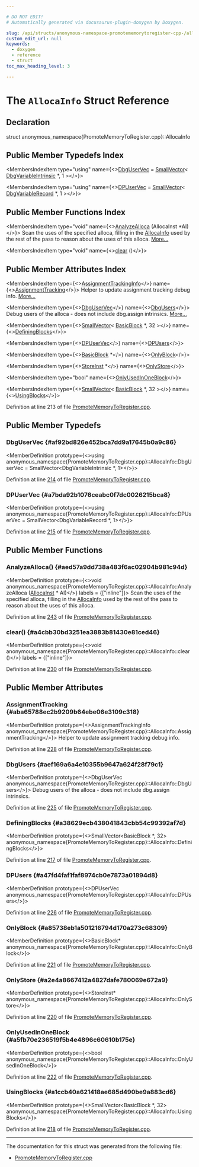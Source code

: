 ```yaml
---

# DO NOT EDIT!
# Automatically generated via docusaurus-plugin-doxygen by Doxygen.

slug: /api/structs/anonymous-namespace-promotememorytoregister-cpp-/allocainfo
custom_edit_url: null
keywords:
  - doxygen
  - reference
  - struct
toc_max_heading_level: 3

---
```





# The `AllocaInfo` Struct Reference

<DoxygenPage pluginConfig={pluginConfig}>



## Declaration

<CodeBlock>struct anonymous_namespace{PromoteMemoryToRegister.cpp}::AllocaInfo</CodeBlock>

## Public Member Typedefs Index

<MembersIndex>

<MembersIndexItem
  type="using"
  name={<><a href="#af92bd826e452bca7dd9a17645b0a9c86">DbgUserVec</a> = <a href="/docs/api/classes/llvm/smallvector">SmallVector</a>&lt; <a href="/docs/api/classes/llvm/dbgvariableintrinsic">DbgVariableIntrinsic</a> &#42;, 1 &gt;</>}>
</MembersIndexItem>

<MembersIndexItem
  type="using"
  name={<><a href="#a7bda92b1076ceabc0f7dc0026215bca8">DPUserVec</a> = <a href="/docs/api/classes/llvm/smallvector">SmallVector</a>&lt; <a href="/docs/api/classes/llvm/dbgvariablerecord">DbgVariableRecord</a> &#42;, 1 &gt;</>}>
</MembersIndexItem>

</MembersIndex>

## Public Member Functions Index

<MembersIndex>

<MembersIndexItem
  type="void"
  name={<><a href="#aed57a9dd738a483f6ac02904b981c94d">AnalyzeAlloca</a> (AllocaInst &#42;AI)</>}>
Scan the uses of the specified alloca, filling in the <a href="/docs/api/structs/anonymous-namespace-promotememorytoregister-cpp-/allocainfo">AllocaInfo</a> used by the rest of the pass to reason about the uses of this alloca. <a href="#aed57a9dd738a483f6ac02904b981c94d">More...</a>
</MembersIndexItem>

<MembersIndexItem
  type="void"
  name={<><a href="#a4cbb30bd3251ea3883b81430e81ced46">clear</a> ()</>}>
</MembersIndexItem>

</MembersIndex>

## Public Member Attributes Index

<MembersIndex>

<MembersIndexItem
  type={<><a href="/docs/api/classes/anonymous-namespace-promotememorytoregister-cpp-/assignmenttrackinginfo">AssignmentTrackingInfo</a></>}
  name={<><a href="#aba65788ec2b9209b64ebe06e3109c318">AssignmentTracking</a></>}>
Helper to update assignment tracking debug info. <a href="#aba65788ec2b9209b64ebe06e3109c318">More...</a>
</MembersIndexItem>

<MembersIndexItem
  type={<><a href="#af92bd826e452bca7dd9a17645b0a9c86">DbgUserVec</a></>}
  name={<><a href="#aef169a6a4e10355b9647a624f28f79c1">DbgUsers</a></>}>
Debug users of the alloca - does not include dbg.assign intrinsics. <a href="#aef169a6a4e10355b9647a624f28f79c1">More...</a>
</MembersIndexItem>

<MembersIndexItem
  type={<><a href="/docs/api/classes/llvm/smallvector">SmallVector</a>&lt; <a href="/docs/api/classes/llvm/basicblock">BasicBlock</a> &#42;, 32 &gt;</>}
  name={<><a href="#a38629ecb438041843cbb54c99392af7d">DefiningBlocks</a></>}>
</MembersIndexItem>

<MembersIndexItem
  type={<><a href="#a7bda92b1076ceabc0f7dc0026215bca8">DPUserVec</a></>}
  name={<><a href="#a47fd4faf1faf8974cb0e7873a01894d8">DPUsers</a></>}>
</MembersIndexItem>

<MembersIndexItem
  type={<><a href="/docs/api/classes/llvm/basicblock">BasicBlock</a> &#42;</>}
  name={<><a href="#a85738eb1a501216794d170a273c68309">OnlyBlock</a></>}>
</MembersIndexItem>

<MembersIndexItem
  type={<><a href="/docs/api/classes/llvm/storeinst">StoreInst</a> &#42;</>}
  name={<><a href="#a2e4a8667412a4827dafe780069e672a9">OnlyStore</a></>}>
</MembersIndexItem>

<MembersIndexItem
  type="bool"
  name={<><a href="#a5fb70e236519f5b4e4896c60610b175e">OnlyUsedInOneBlock</a></>}>
</MembersIndexItem>

<MembersIndexItem
  type={<><a href="/docs/api/classes/llvm/smallvector">SmallVector</a>&lt; <a href="/docs/api/classes/llvm/basicblock">BasicBlock</a> &#42;, 32 &gt;</>}
  name={<><a href="#a1ccb40a621418ae685d490be9a883cd6">UsingBlocks</a></>}>
</MembersIndexItem>

</MembersIndex>


Definition at line 213 of file <a href="/docs/api/files/lib/lib/transforms/lib/transforms/utils/promotememorytoregister-cpp">PromoteMemoryToRegister.cpp</a>.

<SectionDefinition>

## Public Member Typedefs

### DbgUserVec {#af92bd826e452bca7dd9a17645b0a9c86}

<MemberDefinition
  prototype={<>using anonymous&#95;namespace&#123;PromoteMemoryToRegister.cpp&#125;::AllocaInfo::DbgUserVec =  SmallVector&lt;DbgVariableIntrinsic &#42;, 1&gt;</>}>

Definition at line <a href="/docs/api/files/lib/lib/transforms/lib/transforms/utils/promotememorytoregister-cpp/#l00214">214</a> of file <a href="/docs/api/files/lib/lib/transforms/lib/transforms/utils/promotememorytoregister-cpp">PromoteMemoryToRegister.cpp</a>.
</MemberDefinition>

### DPUserVec {#a7bda92b1076ceabc0f7dc0026215bca8}

<MemberDefinition
  prototype={<>using anonymous&#95;namespace&#123;PromoteMemoryToRegister.cpp&#125;::AllocaInfo::DPUserVec =  SmallVector&lt;DbgVariableRecord &#42;, 1&gt;</>}>

Definition at line <a href="/docs/api/files/lib/lib/transforms/lib/transforms/utils/promotememorytoregister-cpp/#l00215">215</a> of file <a href="/docs/api/files/lib/lib/transforms/lib/transforms/utils/promotememorytoregister-cpp">PromoteMemoryToRegister.cpp</a>.
</MemberDefinition>

</SectionDefinition>

<SectionDefinition>

## Public Member Functions

### AnalyzeAlloca() {#aed57a9dd738a483f6ac02904b981c94d}

<MemberDefinition
  prototype={<>void anonymous&#95;namespace&#123;PromoteMemoryToRegister.cpp&#125;::AllocaInfo::AnalyzeAlloca (<a href="/docs/api/classes/llvm/allocainst">AllocaInst</a> &#42; AI)</>}
  labels = {["inline"]}>
Scan the uses of the specified alloca, filling in the <a href="/docs/api/structs/anonymous-namespace-promotememorytoregister-cpp-/allocainfo">AllocaInfo</a> used by the rest of the pass to reason about the uses of this alloca.

Definition at line <a href="/docs/api/files/lib/lib/transforms/lib/transforms/utils/promotememorytoregister-cpp/#l00243">243</a> of file <a href="/docs/api/files/lib/lib/transforms/lib/transforms/utils/promotememorytoregister-cpp">PromoteMemoryToRegister.cpp</a>.
</MemberDefinition>

### clear() {#a4cbb30bd3251ea3883b81430e81ced46}

<MemberDefinition
  prototype={<>void anonymous&#95;namespace&#123;PromoteMemoryToRegister.cpp&#125;::AllocaInfo::clear ()</>}
  labels = {["inline"]}>

Definition at line <a href="/docs/api/files/lib/lib/transforms/lib/transforms/utils/promotememorytoregister-cpp/#l00230">230</a> of file <a href="/docs/api/files/lib/lib/transforms/lib/transforms/utils/promotememorytoregister-cpp">PromoteMemoryToRegister.cpp</a>.
</MemberDefinition>

</SectionDefinition>

<SectionDefinition>

## Public Member Attributes

### AssignmentTracking {#aba65788ec2b9209b64ebe06e3109c318}

<MemberDefinition
  prototype={<>AssignmentTrackingInfo anonymous&#95;namespace&#123;PromoteMemoryToRegister.cpp&#125;::AllocaInfo::AssignmentTracking</>}>
Helper to update assignment tracking debug info.

Definition at line <a href="/docs/api/files/lib/lib/transforms/lib/transforms/utils/promotememorytoregister-cpp/#l00228">228</a> of file <a href="/docs/api/files/lib/lib/transforms/lib/transforms/utils/promotememorytoregister-cpp">PromoteMemoryToRegister.cpp</a>.
</MemberDefinition>

### DbgUsers {#aef169a6a4e10355b9647a624f28f79c1}

<MemberDefinition
  prototype={<>DbgUserVec anonymous&#95;namespace&#123;PromoteMemoryToRegister.cpp&#125;::AllocaInfo::DbgUsers</>}>
Debug users of the alloca - does not include dbg.assign intrinsics.

Definition at line <a href="/docs/api/files/lib/lib/transforms/lib/transforms/utils/promotememorytoregister-cpp/#l00225">225</a> of file <a href="/docs/api/files/lib/lib/transforms/lib/transforms/utils/promotememorytoregister-cpp">PromoteMemoryToRegister.cpp</a>.
</MemberDefinition>

### DefiningBlocks {#a38629ecb438041843cbb54c99392af7d}

<MemberDefinition
  prototype={<>SmallVector&lt;BasicBlock &#42;, 32&gt; anonymous&#95;namespace&#123;PromoteMemoryToRegister.cpp&#125;::AllocaInfo::DefiningBlocks</>}>

Definition at line <a href="/docs/api/files/lib/lib/transforms/lib/transforms/utils/promotememorytoregister-cpp/#l00217">217</a> of file <a href="/docs/api/files/lib/lib/transforms/lib/transforms/utils/promotememorytoregister-cpp">PromoteMemoryToRegister.cpp</a>.
</MemberDefinition>

### DPUsers {#a47fd4faf1faf8974cb0e7873a01894d8}

<MemberDefinition
  prototype={<>DPUserVec anonymous&#95;namespace&#123;PromoteMemoryToRegister.cpp&#125;::AllocaInfo::DPUsers</>}>

Definition at line <a href="/docs/api/files/lib/lib/transforms/lib/transforms/utils/promotememorytoregister-cpp/#l00226">226</a> of file <a href="/docs/api/files/lib/lib/transforms/lib/transforms/utils/promotememorytoregister-cpp">PromoteMemoryToRegister.cpp</a>.
</MemberDefinition>

### OnlyBlock {#a85738eb1a501216794d170a273c68309}

<MemberDefinition
  prototype={<>BasicBlock&#42; anonymous&#95;namespace&#123;PromoteMemoryToRegister.cpp&#125;::AllocaInfo::OnlyBlock</>}>

Definition at line <a href="/docs/api/files/lib/lib/transforms/lib/transforms/utils/promotememorytoregister-cpp/#l00221">221</a> of file <a href="/docs/api/files/lib/lib/transforms/lib/transforms/utils/promotememorytoregister-cpp">PromoteMemoryToRegister.cpp</a>.
</MemberDefinition>

### OnlyStore {#a2e4a8667412a4827dafe780069e672a9}

<MemberDefinition
  prototype={<>StoreInst&#42; anonymous&#95;namespace&#123;PromoteMemoryToRegister.cpp&#125;::AllocaInfo::OnlyStore</>}>

Definition at line <a href="/docs/api/files/lib/lib/transforms/lib/transforms/utils/promotememorytoregister-cpp/#l00220">220</a> of file <a href="/docs/api/files/lib/lib/transforms/lib/transforms/utils/promotememorytoregister-cpp">PromoteMemoryToRegister.cpp</a>.
</MemberDefinition>

### OnlyUsedInOneBlock {#a5fb70e236519f5b4e4896c60610b175e}

<MemberDefinition
  prototype={<>bool anonymous&#95;namespace&#123;PromoteMemoryToRegister.cpp&#125;::AllocaInfo::OnlyUsedInOneBlock</>}>

Definition at line <a href="/docs/api/files/lib/lib/transforms/lib/transforms/utils/promotememorytoregister-cpp/#l00222">222</a> of file <a href="/docs/api/files/lib/lib/transforms/lib/transforms/utils/promotememorytoregister-cpp">PromoteMemoryToRegister.cpp</a>.
</MemberDefinition>

### UsingBlocks {#a1ccb40a621418ae685d490be9a883cd6}

<MemberDefinition
  prototype={<>SmallVector&lt;BasicBlock &#42;, 32&gt; anonymous&#95;namespace&#123;PromoteMemoryToRegister.cpp&#125;::AllocaInfo::UsingBlocks</>}>

Definition at line <a href="/docs/api/files/lib/lib/transforms/lib/transforms/utils/promotememorytoregister-cpp/#l00218">218</a> of file <a href="/docs/api/files/lib/lib/transforms/lib/transforms/utils/promotememorytoregister-cpp">PromoteMemoryToRegister.cpp</a>.
</MemberDefinition>

</SectionDefinition>

<hr/>

The documentation for this struct was generated from the following file:

<ul>
<li><a href="/docs/api/files/lib/lib/transforms/lib/transforms/utils/promotememorytoregister-cpp">PromoteMemoryToRegister.cpp</a></li>
</ul>

</DoxygenPage>
